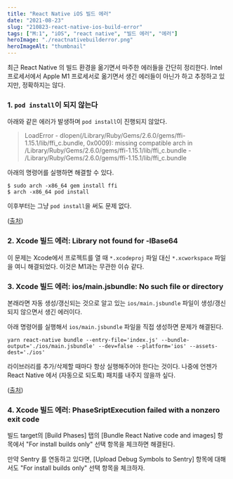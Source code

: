 ```yaml
---
title: "React Native iOS 빌드 에러"
date: "2021-08-23"
slug: "210823-react-native-ios-build-error"
tags: ["M:1", "iOS", "react native", "빌드 에러", "에러"]
heroImage: "./reactnativebuilderror.png"
heroImageAlt: "thumbnail"
---
```


최근 React Native 의 빌드 환경을 옮기면서 마주한 에러들을 간단히 정리한다. Intel 프로세서에서 Apple M1 프로세서로 옮기면서 생긴 에러들이 아닌가 하고 추정하고 있지만, 정확하지는 않다.

### 1. `pod install`이 되지 않는다

아래와 같은 에러가 발생하며 `pod install`이 진행되지 않았다.

> LoadError - dlopen(/Library/Ruby/Gems/2.6.0/gems/ffi-1.15.1/lib/ffi_c.bundle, 0x0009): missing compatible arch in /Library/Ruby/Gems/2.6.0/gems/ffi-1.15.1/lib/ffi_c.bundle - /Library/Ruby/Gems/2.6.0/gems/ffi-1.15.1/lib/ffi_c.bundle

아래의 명령어를 실행하면 해결할 수 있다.

    $ sudo arch -x86_64 gem install ffi
    $ arch -x86_64 pod install

이후부터는 그냥 `pod install`을 써도 문제 없다.

([출처](https://github.com/CocoaPods/CocoaPods/issues/10220#issuecomment-730963835))

### 2. Xcode 빌드 에러: Library not found for -lBase64

이 문제는 Xcode에서 프로젝트를 열 때 `*.xcodeproj` 파일 대신 `*.xcworkspace` 파일을 여니 해결되었다. 이것은 M1과는 무관한 이슈 같다.

### 3. Xcode 빌드 에러: ios/main.jsbundle: No such file or directory

본래라면 자동 생성/갱신되는 것으로 알고 있는 `ios/main.jsbundle` 파일이 생성/갱신되지 않으면서 생긴 에러이다.

아래 명령어를 실행해서 `ios/main.jsbundle` 파일을 직접 생성하면 문제가 해결된다.

```
yarn react-native bundle --entry-file='index.js' --bundle-output='./ios/main.jsbundle' --dev=false --platform='ios' --assets-dest='./ios'
```

라이브러리를 추가/삭제할 때마다 항상 실행해주어야 한다는 것이다. 나중에 언젠가 React Native 에서 (자동으로 되도록) 패치를 내주지 않을까 싶다.

([출처](https://github.com/facebook/react-native/issues/18472#issuecomment-407759054))

### 4. Xcode 빌드 에러: PhaseSriptExecution failed with a nonzero exit code

빌드 target의 [Build Phases] 탭의 [Bundle React Native code and images] 항목에서 "For install builds only" 선택 항목을 체크하면 해결된다.

만약 Sentry 를 연동하고 있다면, [Upload Debug Symbols to Sentry] 항목에 대해서도 "For install builds only" 선택 항목을 체크하자.
